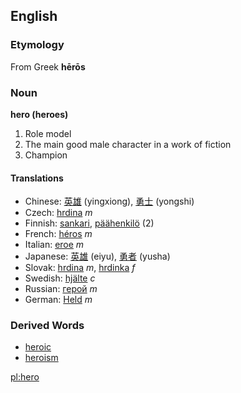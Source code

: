 == English ==
=== Etymology ===
From Greek '''hērōs'''
=== Noun ===
'''hero (heroes)'''
#Role model
#The main good male character in a work of fiction 
#Champion

==== Translations ====
*Chinese: [[英雄]] (yingxiong), [[勇士]] (yongshi)
*Czech: [[hrdina]] ''m''
*Finnish: [[sankari]], [[päähenkilö]] (2)
*French: [[héros]] ''m''
*Italian: [[eroe]] ''m''
*Japanese: [[英雄]] (eiyu), [[勇者]] (yusha)
*Slovak: [[hrdina#Slovak|hrdina]] ''m'', [[hrdinka]] ''f''
*Swedish: [[hjälte]] ''c''
*Russian: [[герой]] ''m''
*German: [[Held]] ''m''

=== Derived Words ===
* [[heroic]]
* [[heroism]]

[[pl:hero]]